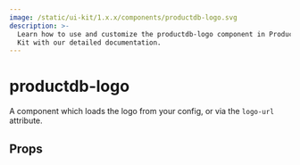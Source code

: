 ```yaml
---
image: /static/ui-kit/1.x.x/components/productdb-logo.svg
description: >-
  Learn how to use and customize the productdb-logo component in ProductDB's Angular UI
  Kit with our detailed documentation.
---
```


# productdb-logo

A component which loads the logo from your config, or via the `logo-url` attribute.

## Props

<PropsTable of="productdb-logo" />

<head>
  <title>Angular UI Kit productdb-logo</title>
</head>
